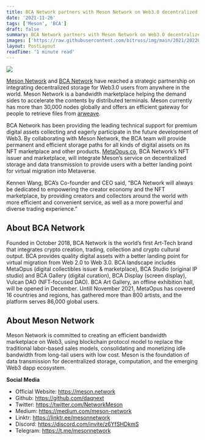 ```yaml
---
title: BCA Network partners with Meson Network on Web3.0 decentralized bandwidth solution
date: '2021-11-26'
tags: ['Meson', 'BCA']
draft: false
summary: BCA Network partners with Meson Network on Web3.0 decentralized bandwidth solution
images: ['https://raw.githubusercontent.com/bitruss/img/main/2021/202205271248016.png']
layout: PostLayout
readTime: '1 minute read'
---
```


![](https://raw.githubusercontent.com/bitruss/img/main/2021/202205271248016.png)

[Meson Network](https://meson.network/) and [BCA Network](https://twitter.com/BlockCreateArt) have reached a strategic partnership on integrating decentralized storage for Web3.0 users from anywhere in the world. Meson Network is a bandwidth marketplace helping the demand sides to accelerate the contents by distributed terminals. Meson currently has more than 30,000 nodes globally and offers an efficient gateway for people to retrieve files from [arweave](https://www.arweave.org/).

BCA Network has been providing the leading technical support for premium digital assets collecting and eagerly participate in the future development of Web3. By collaborating with Meson Network, the BCA team will provide permanent and efficient storage paths for all kinds of digital assets on its NFT marketplace and other products. [MetaOpus.co](https://metaopus.co/), BCA Network’s NFT issuer and marketplace, will integrate Meson’s service on decentralized storage and data transmission to provide users with a better landing point for virtual migration into Metaverse.

Kennen Wang, BCA’s Co-founder and CEO said, “BCA Network will always be dedicated to empowering the creator economy and the NFT marketplace, by providing creators and collectors around the world with more efficient and convenient service, as well as a more powerful and diverse trading experience.”

## About BCA Network

Founded in October 2018, BCA Network is the world’s first Art-Tech brand that integrates crypto creation, trading, collection and crypto cultural output. BCA provides quality digital assets with a better landing point for virtual migration from Web 2.0 to Web 3.0. BCA landscape includes MetaOpus (digital collectibles issuer & marketplace), BCA Studio (original IP studio) and BCA Gallery (digital curation), BCA Display (screen display), Vulcan DAO (NFT-focused DAO). BCA Art Gallery, an offline exhibition hall, will be opened in December. Untill November 2021, MetaOpus has covered 16 countries and regions, has gathered more than 800 artists, and the platform serves 86,000 global users.

## About Meson Network

Meson Network is committed to creating an efficient bandwidth marketplace on Web3, using blockchain protocol model to replace the traditional labor-based sales models, consolidating and monetizing idle bandwidth from long-tail users with low cost. Meson is the foundation of data transmission for decentralized storage, computation, and the emerging Web3 dapp ecosystem.

**Social Media**

- Official Website: https://meson.network
- Github: https://github.com/daqnext
- Twitter: https://twitter.com/NetworkMeson
- Medium: https://medium.com/meson-network
- Linktr: https://linktr.ee/mesonnetwork
- Discord: https://discord.com/invite/z6YfSHDkmS
- Telegram: https://t.me/mesonnetwork
